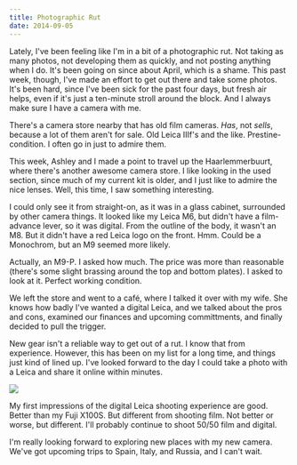 ```yaml
---
title: Photographic Rut
date: 2014-09-05
---
```



Lately, I've been feeling like I'm in a bit of a photographic rut. Not taking as many photos, not developing them as quickly, and not posting anything when I do. It's been going on since about April, which is a shame. This past week, though, I've made an effort to get out there and take some photos. It's been hard, since I've been sick for the past four days, but fresh air helps, even if it's just a ten-minute stroll around the block. And I always make sure I have a camera with me.


There's a camera store nearby that has old film cameras. _Has_, not _sells_, because a lot of them aren't for sale. Old Leica IIIf's and the like. Prestine-condition. I often go in just to admire them.

This week, Ashley and I made a point to travel up the Haarlemmerbuurt, where there's another awesome camera store. I like looking in the used section, since much of my current kit is older, and I just like to admire the nice lenses. Well, this time, I saw something interesting.

I could only see it from straight-on, as it was in a glass cabinet, surrounded by other camera things. It looked like my Leica M6, but didn't have a film-advance lever, so it was digital. From the outline of the body, it wasn't an M8. But it didn't have a red Leica logo on the front. Hmm. Could be a Monochrom, but an M9 seemed more likely.

Actually, an M9-P. I asked how much. The price was more than reasonable (there's some slight brassing around the top and bottom plates). I asked to look at it. Perfect working condition.

We left the store and went to a café, where I talked it over with my wife. She knows how badly I've wanted a digital Leica, and we talked about the pros and cons, examined our finances and upcoming committments, and finally decided to pull the trigger.

New gear isn't a reliable way to get out of a rut. I know that from experience. However, this has been on my list for a long time, and things just kind of lined up. I've looked forward to the day I could take a photo with a Leica and share it online within minutes.

 ![](./0D28888F485449CCBA5771C25D3339FA.jpg)

My first impressions of the digital Leica shooting experience are good. Better than my Fuji X100S. But different from shooting film. Not better or worse, but different. I'll probably continue to shoot 50/50 film and digital.

I'm really looking forward to exploring new places with my new camera. We've got upcoming trips to Spain, Italy, and Russia, and I can't wait.


  
